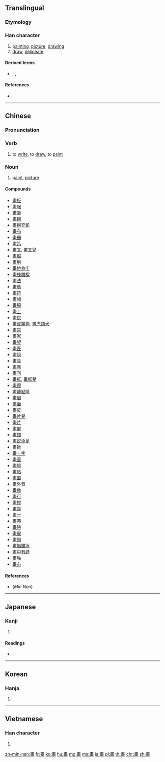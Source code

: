 {{also|画|劃}}
==Translingual==
{{ja-forms|[[画]]|[[画]]|畫}}

===Etymology===
{{Han compound|聿|田|t1=pencil|t2=field|ls=ic}}

===Han character===
{{Han char|rn=102|rad=田|as=07|sn=12|four=50106|canj=LGWM}}

# [[painting]], [[picture]], [[drawing]]
# [[draw]], [[delineate]]

====Derived terms====
* {{l|mul|晝}}, {{l|mul|劃}}, {{l|mul|嫿}}

====References====
* {{Han ref|kx=0763.080|dkj=21859|dj=1172.180|hdz=42544.020|uh=756B|ud=30059|bh=B565|bd=46437}}

----

==Chinese==
{{zh-forms|s=画}}

===Pronunciation===
{{zh-pron
|m=huà
|c=waak6,waa2
|mn=ōe
|mc=y
|oc=y
|ma=zh-huà.ogg
|cat=n,v
}}

===Verb===
{{zh-verb}}

# to [[write]], to [[draw]], to [[paint]]

===Noun===
{{zh-noun}}

# [[paint]], [[picture]]

====Compounds====
* [[畫板]]
* [[畫報]]
* [[畫筆]]
* [[畫餅]]
* [[畫餅充飢]]
* [[畫布]]
* [[畫冊]]
* [[畫策]]
* [[畫叉]], [[畫叉兒​​]]
* [[畫船]]
* [[畫到]]
* [[畫地為牢]]
* [[畫棟雕樑]]
* [[畫法]]
* [[畫舫]]
* [[畫符]]
* [[畫幅]]
* [[畫稿]]
* [[畫工]]
* [[畫供]]
* [[畫虎類狗]], [[畫虎類犬]]
* [[畫夾]]
* [[畫家]]
* [[畫架]]
* [[畫匠]]
* [[畫境]]
* [[畫具]]
* [[畫卷]]
* [[畫刊]]
* [[畫框]], [[畫框兒]]
* [[畫廊]]
* [[畫龍點睛]]
* [[畫眉]]
* [[畫面]]
* [[畫皮]]
* [[畫片兒]]
* [[畫片]]
* [[畫屏]]
* [[畫譜]]
* [[畫蛇添足]]
* [[畫師]]
* [[畫十字]]
* [[畫室]]
* [[畫壇]]
* [[畫帖]]
* [[畫圖]]
* [[畫外音]]
* [[畫像]]
* [[畫行]]
* [[畫押]]
* [[畫頁]]
* [[畫一]]
* [[畫苑]]
* [[畫院]]
* [[畫展]]
* [[畫知]]
* [[畫脂鏤冰]]
* [[畫中有詩]]
* [[畫軸]]
* [[畫心]]

====References====
* (''Min Nan'') {{thcwd|8715}}

----

==Japanese==

===Kanji===
{{ja-kanji|grade=|rs=田07|style=ky|shin=画}}

# {{defn|lang=ja|sort=田07}}

====Readings====
* {{ja-readings|on=[[かく]] (kaku), [[が]] (ga), [[かい]] (kai)|kun=[[かぎる]] (kagiru), [[はかる]] (hakaru), [[はかりごと]] (hakarigoto), [[かく]] (kaku)|nanori=}}

----

==Korean==

===Hanja===
{{ko-hanja|hangeul=[[화]], [[획]]|eumhun=|rv=hwa, hoek|mr=hwa, hoek|y=hwa, hoyk}}

# {{defn|lang=ko|sort=田07}}

----

==Vietnamese==

===Han character===
{{vi-hantu|[[họa]], [[hoạ]], [[hoạch]], [[vạch]], [[vệt]], [[dạch]], [[vệch]]|rs=田07}}

# {{defn|lang=vi|sort=田07}}

[[zh-min-nan:畫]]
[[fr:畫]]
[[ko:畫]]
[[hu:畫]]
[[mg:畫]]
[[ms:畫]]
[[ja:畫]]
[[pl:畫]]
[[th:畫]]
[[chr:畫]]
[[zh:畫]]